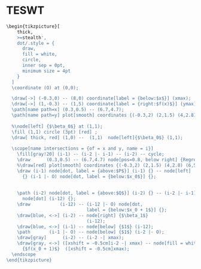 # TESWT

```r

\begin{tikzpicture}[
    thick,
    >=stealth',
    dot/.style = {
      draw,
      fill = white,
      circle,
      inner sep = 0pt,
      minimum size = 4pt
    }
  ]
  \coordinate (O) at (0,0);

  \draw[->] (-0.3,0) -- (8,0) coordinate[label = {below:$x$}] (xmax);
  \draw[->] (1,-0.3) -- (1,5) coordinate[label = {right:$f(x)$}] (ymax);
  \path[name path=x] (0.3,0.5) -- (6.7,4.7);
  \path[name path=y] plot[smooth] coordinates {(-0.3,2) (2,1.5) (4,2.8) (6,5)};
  
  %\node[left] {$\beta_0$} at (1,1);
  \fill (1,1) circle (3pt) [red] ;
  \draw[ thick, red] (1,0) --  (1,1)  node[left]{$\beta_0$} (1,1);
  
  \scope[name intersections = {of = x and y, name = i}]
    \fill[gray!20] (i-1) -- (i-2 |- i-1) -- (i-2) -- cycle;
    \draw      (0.3,0.5) -- (6.7,4.7) node[pos=0.8, below right] {Regressionsgerade};
    %\draw[red] plot[smooth] coordinates {(-0.3,2) (2,1.5) (4,2.8) (6,5)};
    \draw (i-1) node[dot, label = {above:$P$}] (i-1) {} -- node[left]
      {} (i-1 |- O) node[dot, label = {below:$x_0$}] {};
   
     
    \path (i-2) node[dot, label = {above:$Q$}] (i-2) {} -- (i-2 |- i-1)
      node[dot] (i-12) {};
    \draw           (i-12) -- (i-12 |- O) node[dot,
                              label = {below:$x_0 + 1$}] {};
    \draw[blue, <->] (i-2) -- node[right] {$\beta_1$}
                              (i-12);
    \draw[blue, <->] (i-1) -- node[below] {$1$} (i-12);
    \path       (i-1 |- O) -- node[below] {$1$} (i-2 |- O);
    \draw[gray]      (i-2) -- (i-2 -| xmax);
    \draw[gray, <->] ([xshift = -0.5cm]i-2 -| xmax) -- node[fill = white]
      {$f(x_0 + 1)$}  ([xshift = -0.5cm]xmax);
  \endscope
\end{tikzpicture}
```

